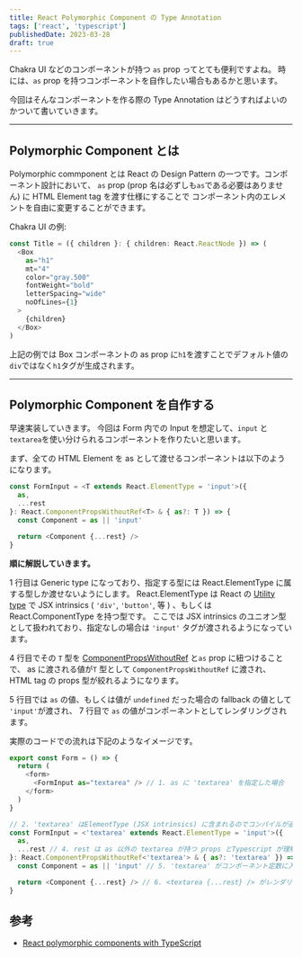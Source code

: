 ```yaml
---
title: React Polymorphic Component の Type Annotation
tags: ['react', 'typescript']
publishedDate: 2023-03-28
draft: true
---
```


Chakra UI などのコンポーネントが持つ `as` prop ってとても便利ですよね。
時には、`as` prop を持つコンポーネントを自作したい場合もあるかと思います。

今回はそんなコンポーネントを作る際の Type Annotation はどうすればよいのかついて書いていきます。

---

## Polymorphic Component とは

Polymorphic commponent とは React の Design Pattern の一つです。コンポーネント設計において、
`as` prop (prop 名は必ずしも`as`である必要はありません) に HTML Element tag を渡す仕様にすることで
コンポーネント内のエレメントを自由に変更することができます。

Chakra UI の例:

```typescript {3} showLineNumbers
const Title = ({ children }: { children: React.ReactNode }) => (
  <Box
    as="h1"
    mt="4"
    color="gray.500"
    fontWeight="bold"
    letterSpacing="wide"
    noOfLines={1}
  >
    {children}
  </Box>
)
```

上記の例では Box コンポーネントの as prop に`h1`を渡すことでデフォルト値の`div`ではなく`h1`タグが生成されます。

---

## Polymorphic Component を自作する

早速実装していきます。
今回は Form 内での Input を想定して、`input` と`textarea`を使い分けられるコンポーネントを作りたいと思います。

まず、全ての HTML Element を as として渡せるコンポーネントは以下のようになります。

```typescript showLineNumbers
const FormInput = <T extends React.ElementType = 'input'>({
  as,
  ...rest
}: React.ComponentPropsWithoutRef<T> & { as?: T }) => {
  const Component = as || 'input'

  return <Component {...rest} />
}
```

**順に解説していきます。**

1 行目は Generic type になっており、指定する型には React.ElementType に属する型しか渡せないようにします。
React.ElementType は React の [Utility type](https://flow.org/en/docs/react/types/#toc-react-elementtype) で JSX intrinsics ( `'div'`, `'button'`, 等 ) 、もしくは React.ComponentType を持つ型です。
ここでは JSX intrinsics のユニオン型として扱われており、指定なしの場合は `'input'` タグが渡されるようになっています。

4 行目でその `T` 型を [ComponentPropsWithoutRef](https://react-typescript-cheatsheet.netlify.app/docs/advanced/patterns_by_usecase/#wrappingmirroring-a-html-element) と`as` prop に紐つけることで、
as に渡される値が`T` 型として `ComponentPropsWithoutRef` に渡され、HTML tag の props 型が絞れるようになります。

5 行目では `as` の値、もしくは値が `undefined` だった場合の fallback の値として `'input'`が渡され、 7 行目で `as` の値がコンポーネントとしてレンダリングされます。

実際のコードでの流れは下記のようなイメージです。

```typescript showLineNumbers
export const Form = () => {
  return (
    <form>
      <FormInput as="textarea" /> // 1. as に 'textarea' を指定した場合
    </form>
  )
}

// 2. 'textarea' はElementType (JSX intrinsics) に含まれるのでコンパイルが通り、指定された型があるので'input'はスルー
const FormInput = <'textarea' extends React.ElementType = 'input'>({
  as,
  ...rest // 4. rest は as 以外の textarea が持つ props とTypescript が理解
}: React.ComponentPropsWithoutRef<'textarea'> & { as?: 'textarea' }) => { // 3. T 型は textarea として扱われ
  const Component = as || 'input' // 5. 'textarea' がコンポーネント定数に入り

  return <Component {...rest} /> // 6. <textarea {...rest} /> がレンダリングされる
}
```

## 参考

- [React polymorphic components with TypeScript](https://itnext.io/react-polymorphic-components-with-typescript-f7ce72ea7af2)
